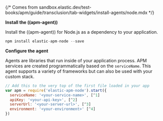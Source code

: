 {/* Comes from sandbox.elastic.dev/test-books/apm/guide/transclusion/tab-widgets/install-agents/node.mdx */}

**Install the ((apm-agent))**

Install the ((apm-agent)) for Node.js as a dependency to your application.

```js
npm install elastic-apm-node --save
```

**Configure the agent**

Agents are libraries that run inside of your application process. APM services are created programmatically based on the `serviceName`.
This agent supports a variety of frameworks but can also be used with your custom stack.

```js
// Add this to the very top of the first file loaded in your app
var apm = require('elastic-apm-node').start({
  serviceName: '<your-service-name>', [^1]
  apiKey: '<your-api-key>', [^2]
  serverUrl: '<your-server-url>', [^3]
  environment: '<your-environment>' [^4]
})
```
[^1]: The service name is the primary filter in the Applications UI and is used to group errors and trace data together. Allowed characters are a-z, A-Z, 0-9, -, _, and space. Overrides the service name in package.json.
[^2]: Used to ensure that only your agents can send data to your project.
[^3]: Set the custom APM Server URL (default: http://localhost:8200). The URL must be fully qualified, including protocol (http or https) and port.
[^4]: The name of the environment this service is deployed in, for example, "production" or "staging". Environments allow you to easily filter data on a global level in the Applications UI. It's important to be consistent when naming environments across agents.
